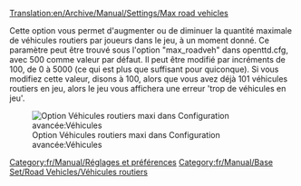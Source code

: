 [[Translation:en/Archive/Manual/Settings/Max road vehicles]]


Cette option vous permet d'augmenter ou de diminuer la quantité maximale de véhicules routiers par joueurs dans le jeu, à un moment donné. Ce paramètre peut être trouvé sous l'option "max_roadveh" dans openttd.cfg, avec 500 comme valeur par défaut. Il peut être modifié par incréments de 100, de 0 à 5000 (ce qui est plus que suffisant pour quiconque). Si vous modifiez cette valeur, disons à 100, alors que vous avez déjà 101 véhicules routiers en jeu, alors le jeu vous affichera une erreur 'trop de véhicules en jeu'.

[[File:en/Archive/Manual/Settings/Maxvehiclesroadvehicles.png|frame|Option Véhicules routiers maxi dans Configuration avancée:Véhicules]]

[[Category:fr/Manual/Réglages et préférences]]
[[Category:fr/Manual/Base Set/Road Vehicles/Véhicules routiers]]